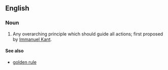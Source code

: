 {{wikipedia}}
==English==
===Noun===
{{en-noun}}
#Any overarching principle which should guide all actions; first proposed by [[Immanuel Kant]].
====See also====
*[[golden rule]]